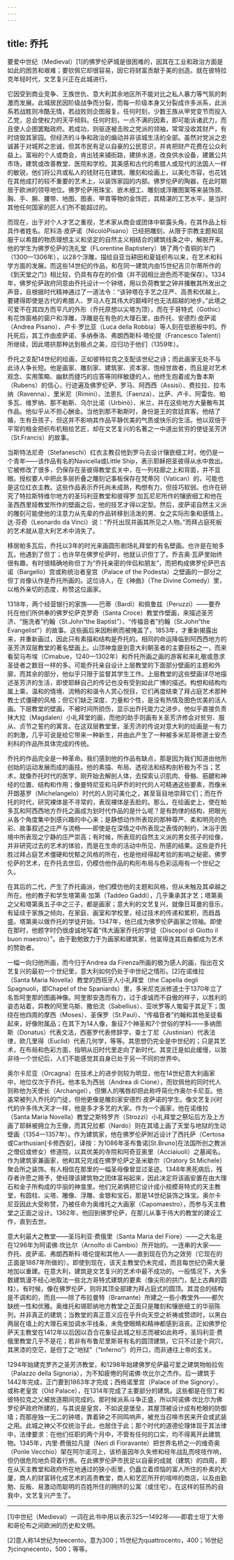 ```yaml
---
---
---
```

title: 乔托
---




要爱中世纪（Medieval）[1]的佛罗伦萨城是很困难的，因其在工业和政治方面是如此的困苦和艰难；要钦佩它却很容易，因它将财富贡献于美的创造。就在彼特拉克年轻时代，文艺复兴正在此城进行。

它因受到商业竞争、王族世仇、意大利其余地区所不能对比之私人暴力等气氛的刺激而发展。此城居民因阶级战争而分裂，而每一阶级本身又分裂成许多派系，此派系若战胜则冷酷无情，若战败则企图报复。任何时刻，少数王族从甲党变节而投入乙党，总会使权力的天平倾斜。任何时刻，一点不满的因素，即可能诉诸武力，而且使人企图罢黜政府。若成功，则驱逐被击败之党派的领袖，常常没收其财产，有时烧毁其家园。但经济的斗争和政治的煽动并非该城生活的全部。虽然对党派之忠诚甚于对城邦之忠诚，但其市民有足以自豪的公民意识，并肯把财产花费在公众利益上。富裕的个人或商会，肯出钱来铺街路，建排水道，改良供水设备，建置公共市场，建筑或改善教堂、医院和学校。其美感和古代的希腊人或现代的法国人一样的敏锐，他们将公共或私人的钱财花在建筑、雕刻和绘画上，以美化市容，也花钱在其他成打的较不重要的艺术上，以装饰家园的内部。佛罗伦萨的陶器，在此时期居于欧洲的领导地位。佛罗伦萨用珠宝、嵌木细工、雕刻或浮雕图案等来装饰颈、胸、手、腕、腰带、地图、图表、甲胄等物的金饰匠，其精湛的工艺水平，是当时其他任何国家的匠人们所不能超过的。

而现在，出于对个人才艺之重视，艺术家从商会或团体中崭露头角，在其作品上标具作者姓名。尼科洛·皮萨诺（NicolóPisano）已经把雕刻，从限于宗教主题和屈服于以希腊的物质理想主义和坚定的自然主义相结合的建筑线条之中，解脱开来。他的学生为佛罗伦萨的洗礼堂（FLorentine Baptistery）铸了两个青铜的半门（1300—1306年），以28个浮雕，描绘自亚当耕田和夏娃织布以来，在艺术和科学方面的发展。而这些14世纪的作品，和在同一建筑内由15世纪吉贝尔蒂所作的《到天堂之门》相比较，仍具有存在的价值（并不因相比逊色而不能保存）。1334年，佛罗伦萨政府同意由乔托设计一个钟塔，用以负荷教堂之钟并播散其所发出之声音，且根据时代精神通过了一道法令：“该钟塔在手艺之庄严、高贵和优越上，要建得即使是古代的希腊人、罗马人在其伟大的巅峰时也无法超越的地步。”此塔之可爱不在其四方而平凡的外形（乔托原想以尖塔为顶），而在于哥特式（Gothic）有花饰窗格的窗户和浮雕，浮雕是在有色的大理石里，由乔托、安德烈·皮萨诺（Andrea Pisano）、卢卡·罗比亚（Luca della Robbia）等人刻在低嵌板中的。乔托死后，其工作由皮萨诺、多纳泰洛、弗朗西斯科·塔伦提（Francesco Talenti）所继续，因此塔拱那种达到极点之美，应归功于他们（1359年）。

乔托之支配14世纪的绘画，正如彼特拉克之支配该世纪之诗；而此画家无处不与此诗人争长短。他是画家、雕刻家、建筑家、资本家、饱经世故者，而且是对艺术观念、实用策略、幽默而捷巧的应答等同样敏捷的人，他终生抱着成为鲁本斯（Rubens）的信心，行迹遍及佛罗伦萨、罗马、阿西西（Assisi）、费拉拉、拉韦纳（Ravenna）、里米尼（Rimini）、法恩扎（Faenza）、比萨、卢卡、阿雷佐、帕多瓦、维罗纳、那不勒斯、乌尔比诺（Urbinò）、米兰，并在这些地方大量散布其作品。他似乎从不担心酬金。当他到那不勒斯时，身份是王的宫廷宾客。他结了婚，生有丑孩子，但这并不影响其作品平静优美的气质或快乐的生活。他以双倍于平常的租金把织布机租给艺匠，却在文艺复兴的名著之一中道出贫穷的使徒圣芳济（St.Francis）的故事。

当斯特法尼奇（Stefaneschi）红衣主教召他到罗马去设计镶嵌细工时，他仍是一个青年——该作品有名的Navicella或Little Ship，表示耶稣把圣彼得从水中救出。它被修改了很多，仍保存在圣彼得教堂玄关中，在一列柱廊之上和背面，并不显眼。授权要人中把此多层折叠之雕刻记事板保存在梵蒂冈（Vatican）的，可能也是这位红衣主教。这些作品表示乔托尚未成熟，构想有力，但技巧软弱。也许在研究了特拉斯特维尔地方的圣玛利亚教堂和彼得罗·加瓦尼尼所作的镶嵌细工和他在圣西西里娅教堂所作的壁画之后，他的技艺才得以定型。然后，皮萨诺自然主义派的雕刻可能使他的注意力从先辈的作品转移到活泼的男、女之实际形象和感情上。达·芬奇（Leonardo da Vinci）说：“乔托出现并画其所见之人物。”而拜占庭死板的艺术就从意大利艺术中消失了。

移居帕多瓦后，乔托以3年的时光来画圆形剧场礼拜堂的有名壁画。也许是在帕多瓦，他遇到了但丁；也许早在佛罗伦萨时，他就认识但丁了。乔吉奥·瓦萨里始终很有趣，有时很精确地称但丁为“乔托亲密的伴侣和朋友”，而把构成佛罗伦萨巴吉诺（Bargello）宫或称统治者皇宫（Palace of the Podesta）之壁画的一部分之但丁肖像认作是乔托所画的。这位诗人，在《神曲》（The Divine Comedy）里，以格外亲切的态度，称赞这位画家。

1318年，两个经营银行的家族——巴蒂（Bardi）和佩鲁兹（Peruzzi）——要乔托在他们所供奉的佛罗伦萨克罗奇（Santa Croce）教堂作壁画，来描述圣芳济、“施洗者”约翰（St.John“the Baptist”）、“传福音者”约翰（St.John“the Evangelist”）的故事。这些画后来因粉刷而被掩盖了，1853年，才重新揭露出来，并重新画过，因此只有素描和结构是乔托的。相同的命运降临到阿西西地方的圣芳济双层教堂的著名壁画上。山顶神龛是到意大利朝圣者的主要目标之一，而来看契马布埃（Cimabue，1240—1302年）和乔托所画之画的游客和来礼敬或恳求圣徒者之数目一样的多。可能乔托亲自设计上层教堂的下面部分壁画的主题和外廓，而其余的部分，他似乎只限于监督其学生工作。上层教堂的这些壁画详尽地描述圣芳济的生活，即使耶稣自己的传记也没有受到如此广博的描述。构想和结构均属上乘，温和的情境、流畅的和谐令人赏心悦目，它们再度结束了拜占庭艺术那种教士式僵硬的风格；但它们缺乏深度、力量和个性，是没有热情及图色优美的活人画。下层教堂的壁画，不被时间所损伤，显示出乔托能力之进步。他似乎直接负责抹大拉（Magdalen）小礼拜堂的画，而他的助手则画有关圣芳济修会对贫穷、服从、贞节之誓约的寓言。在这双层教堂里，圣芳济的传说对意大利的绘画是一有力的刺激，几乎可说是给它带来一种新生，并由此产生了一种被多米尼哥修道士安杰利科的作品所具体完成的传统。

乔托的作品完全是一种革命。我们感到他的作品有缺点，那是因为我们知道由他所创始的运动发展而成的画技。他的素描、布局、透视法和结构剖析极为不当；艺术，就像乔托时代的医学，刚开始去解剖人体，去探索认识肌肉、骨骼、筋腱和神经的位置、结构和作用；像曼特尼亚和马萨乔的时代的人可精通这些要素，而像米开朗基罗（Michelangelo）时代的人则可美化之，甚至盲目地崇拜它们；而在乔托的时代，研究裸体是不寻常的，表现裸体是丢脸的。那么，在绘画史上，使在帕多瓦和阿西西地方乔托之画成为划时代作品的是什么呢？是有韵律的结构，把眼光从各个角度集中到感兴趣的中心来；是静想动作所表现的那种尊严、柔和明亮的色彩、故事叙述之庄严与流畅——即使是在深情之中所表现之表情的制约，沐浴于困境中所表现之宁静的庄严崇高；有时候，所表现的自然主义派的男女孩子的绘像，并非研究过去的艺术的体验，而是在生命的活动中所见、所感的结果。这些是乔托胜过拜占庭艺术僵硬和忧郁之风格的所在，也是他经得起考验的影响之秘密。佛罗伦萨的艺术，在乔托去世后，仍模仿他作品的构形布局与色彩运用有一个世纪之久。

在其后的二代，产生了乔托画派，他们模仿他的主题和风格，但从未触及其卓越之所在。他的教子和学生塔第奥·加第（Taddeo Gaddi），几乎秉承其才艺；塔第奥之父和塔第奥五子中之三子，都是画家；意大利的文艺复兴，就像日耳曼的音乐，有延续于家族之倾向，在家庭、画室和学校里，经过技术的传递和累积，而趋昌盛。塔第奥以做乔托的学徒开始，1347年，他已成为佛罗伦萨画家之领袖。即使在那时，他题字时仍很虔诚地写着“伟大画家乔托的学徒（Discepol di Giotto il buon maestro）”。由于勤勉致力于为画家和建筑家，他富得连其后裔都成为艺术的赞助者。

一幅一向归他所画，而今归于Andrea da Firenza所画的极为感人的画，指出在文艺复兴的最初一个世纪里，意大利如何仍处于中世纪之情形。[2]在诺维拉（Santa Maria Novella）教堂的西班牙人小礼拜堂（the Capella degli Spagnuoli，即Chapel of the Spaniards）里，多米尼克派修道士于1370年立了名哲阿奎那的图画神像。阿奎那安逸而有力，过于虔诚而不自傲的样子，以胜利的姿态站着，异教的阿里乌斯、撒伯流（Sabellius）、亚吠罗等人匍匐于其足下；围绕在他四周的摩西（Moses）、圣保罗（St.Paul）、“传福音者”约翰和其他圣徒看起来，好像附属品；在其下为14人像，象征7个神圣和7个世俗的学科——多纳图斯（Donatus）代表文法，西塞罗代表修辞学，查士丁尼（Justinian）代表法律，欧几里得（Euclid）代表几何学，等等。其思想仍完全是中世纪的；只是其艺术，在布局和色彩方面，指明从旧时代里走向了新时代。其变迁是如此缓慢，以致非待一个世纪后，人们不能感觉其自身已处于另一不同的世界中。

奥尔卡尼亚（Orcagna）在技术上的进步则较为明显，他在14世纪意大利画家中，地位仅次于乔托。他本名为西翁（Andrea di Cione），而钦佩他的同时代人则称他为天使长（Archangel），但懒人的嘴唇却把此称呼简化作奥尔卡尼亚。他虽常被列入乔托的门徒，但他更像是雕刻家安德烈·皮萨诺的学生。像文艺复兴时代的许多伟大天才一样，他是多才多艺的大家。作为一个画家，他在诺维拉（Santa Maria Novella）教堂之斯特罗齐（Strozzi）小礼拜堂之祭坛后方及上方画了耶稣被拥立为王像，而其兄拉都（Nardo）则在其墙上画了天堂与地狱的生动壁画（1354—1357年）。作为建筑家，他在佛罗伦萨附近设计了西托萨（Certosa或Carthusian[卡修西安]，译按：为1086年圣布鲁诺[St.Bruno]在法国所创之教派之僧侣或修女）修道院，以其优美的寺院和阿奇亚奥里（Acciaiuoli）之墓闻名。作为建筑家兼画家，他和其兄完成在佛罗伦萨之圣米歇尔（Oratory St.Michele）聚会所之装饰。有人相信在那里的一幅圣母像曾显过圣迹。1348年黑死病后，残存者许愿之赐予，使经理该建筑物之团体富裕起来，因此决定将该画安置在由大理石和金子所构成的华丽的神龛里。他们兄弟俩把它设计成小规模哥特式的天主教堂，有圆柱、尖塔、雕像、浮雕、金银和宝石，那是14世纪装饰之珠宝。奥尔卡尼亚因此大受称赞，乃被任命为奥维托之大画家（Capomaestro），而参与天主教堂之正面之设计。1362年，他回到佛罗伦萨，在那儿从事于伟大的教堂的建设工作，直到去世。

意大利最大之教堂——圣玛利亚·费俄里（Santa Maria del Fiore）——之大名是在1296年为阿诺佛·坎比尔（Arnolfo di Cambio）所开始的。一连串的大家——乔托、皮萨诺、弗朗西斯科·塔伦提和其他人——直到现在仍为之效劳（它现在的正面是1887年所做的）。即使到现在，该天主教堂仍未完成，而且每世纪仍需大量地加以重建。在意大利，建筑是文艺复兴的艺术中最不成功的。一般情况下，大多数建筑漫不经心地取法一些北方哥特式建筑的要素（像尖形的拱门，配上古典的圆柱）。有时候，像在佛罗伦萨，则将其顶全部建为拜占庭式的圆顶。其混合的结构是不调和的，而且——除了布拉曼特（Bramante）所建之一些小教堂外——都欠缺统一性和优雅。奥维托和锡耶纳地方教堂之正面只是雕刻和镶嵌细工的华丽陈列，并非真正的建筑；当教堂的真正意义应在乎升向天空之祈祷或赞颂时，以黑白两层在墙上的大理石来加调水平线条，未免使眼睛和精神都感到沮丧。正如佛罗伦萨天主教堂在1412年以后因以百合花象征此城之标志而被如此称呼，圣玛利亚·费俄里教堂几乎不是花；若非有布鲁尼里斯哥有名的圆顶建筑，它只不过是个洞穴，其黑漆的空茫，是但丁之“地狱”（“Inferno”）的开口，而非通往上帝的玄关。

1294年始建克罗齐之圣芳济教堂，和1298年始建佛罗伦萨最可爱之建筑物帕拉佐（Palazzo della Signoria），为不知疲倦的阿诺佛·坎比尔之杰作。后一建筑于1442年完成，正门要到1863年才完成；西格诺里宫（Palace of the Signory），或称老皇宫（Old Palace），在1314年完成了主要部分的建筑。这些都是在但丁和彼特拉克之父被放逐期间完成的。那时候派系斗争正盛，所以阿诺佛·坎比尔为佛罗伦萨政府所建的，与其说是皇宫，不如说是堡垒，其屋顶被设计成有枪眼的防御墙；而那座独一无二的钟塔，靠着钟之不同鸣响声，被充当召唤市民来开会或武装之用。此城之神父不仅统治于此，也居住于此；那个时代的道德伦理体现于其法律中，法律要求：在他们任职的两个月中，不管有任何的口实，均不得离开此建筑物。1345年，内里·费俄拉凡提（Neri di Fioravante）把世界名桥之一的维奇奥（Ponle Vecchio）架在阿尔诺河上，该桥虽因年久失修和经年战乱而吱吱作响，但仍很危险地负荷着行旅。在此佛罗伦萨市民足以自豪的成就（建筑）的四周，即在从天主教堂和政府所在地通过的狭小街里，仍矗立着烦恼的富人所住的朴素的大厦，商人的财富转化成艺术的高贵教堂，商人和艺匠所开的喧哗的商店，以及由勤勉、反叛、易激动而聪明的百姓所住的拥挤的公寓（或住宅）。在这样的狂热的自我中，文艺复兴产生了。



* * *



[1]中世纪（Medieval）一词在此书中用以表示325—1492年——即君士坦丁大帝和哥伦布之间欧洲的历史和文明。

[2]意人称14世纪为teecento，意为300；15世纪为quattrocento，400；16世纪为cinqnecento，500；等等。